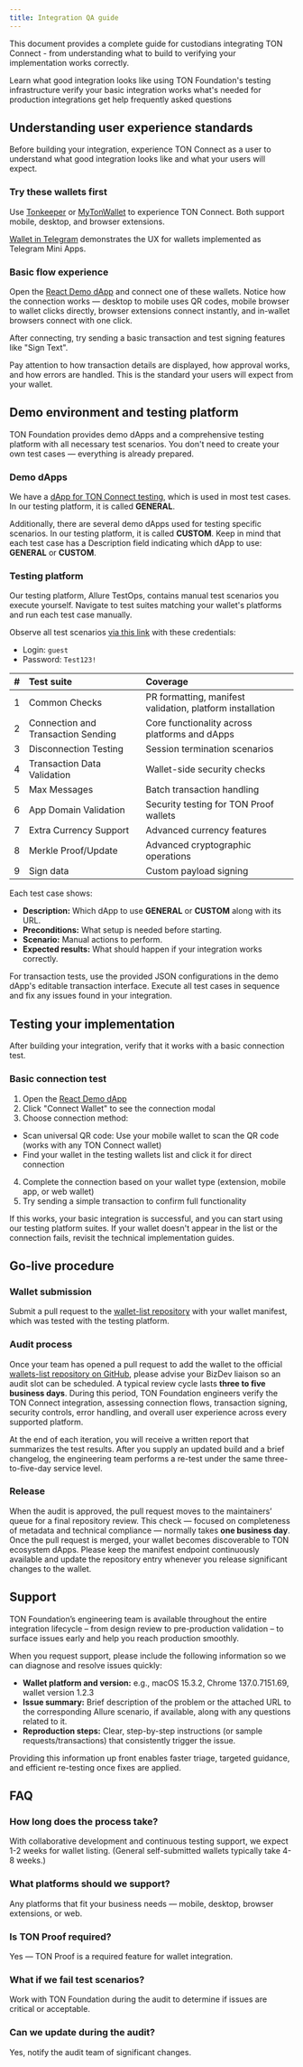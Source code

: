 ```yaml
---
title: Integration QA guide
---
```


This document provides a complete guide for custodians integrating TON Connect - from understanding what to build to verifying your implementation works correctly.

<Columns cols={2}>
  <Card
    title="Understanding user experience standards"
    href="#understanding-user-experience-standards"
  >
    Learn what good integration looks like
  </Card>
  <Card
    title="Demo environment and testing platform"
    href="#demo-environment-and-testing-platform"
  >
    using TON Foundation's testing infrastructure
  </Card>
  <Card
    title="Testing your implementation"
    href="#testing-your-implementation"
  >
    verify your basic integration works
  </Card>
  <Card
    title="Go-live procedure"
    href="#go-live-procedure"
  >
    what's needed for production integrations
  </Card>
  <Card
    title="Support"
    href="#support"
  >
    get help
  </Card>
  <Card
    title="FAQ"
    href="#faq"
  >
    frequently asked questions
  </Card>
</Columns>

## Understanding user experience standards

Before building your integration, experience TON Connect as a user to understand what good integration looks like and what your users will expect.

### Try these wallets first

Use [Tonkeeper](https://tonkeeper.com/) or [MyTonWallet](https://mytonwallet.io/) to experience TON Connect. Both support mobile, desktop, and browser extensions.

[Wallet in Telegram](https://t.me/wallet) demonstrates the UX for wallets implemented as Telegram Mini Apps.

### Basic flow experience

Open the [React Demo dApp](https://tonconnect-sdk-demo-dapp.vercel.app/) and connect one of these wallets. Notice how the connection works — desktop to mobile uses QR codes, mobile browser to wallet clicks directly, browser extensions connect instantly, and in-wallet browsers connect with one click.

After connecting, try sending a basic transaction and test signing features like "Sign Text".

Pay attention to how transaction details are displayed, how approval works, and how errors are handled. This is the standard your users will expect from your wallet.

## Demo environment and testing platform

TON Foundation provides demo dApps and a comprehensive testing platform with all necessary test scenarios. You don't need to create your own test cases — everything is already prepared.

### Demo dApps

We have a [dApp for TON Connect testing](https://tonconnect-sdk-demo-dapp.vercel.app/), which is used in most test cases. In our testing platform, it is called **GENERAL**.

Additionally, there are several demo dApps used for testing specific scenarios. In our testing platform, it is called **CUSTOM**. Keep in mind that each test case has a Description field indicating which dApp to use: **GENERAL** or **CUSTOM**.

### Testing platform

Our testing platform, Allure TestOps, contains manual test scenarios you execute yourself. Navigate to test suites matching your wallet's platforms and run each test case manually.

Observe all test scenarios [via this link](https://tontech.testops.cloud/project/1/test-cases?treeId=2) with these credentials:

- Login: `guest`
- Password: `Test123!`

| \#  | Test suite                         | Coverage                                                  |
| :-- | :--------------------------------- | :-------------------------------------------------------- |
| 1   | Common Checks                      | PR formatting, manifest validation, platform installation |
| 2   | Connection and Transaction Sending | Core functionality across platforms and dApps             |
| 3   | Disconnection Testing              | Session termination scenarios                             |
| 4   | Transaction Data Validation        | Wallet-side security checks                               |
| 5   | Max Messages                       | Batch transaction handling                                |
| 6   | App Domain Validation              | Security testing for TON Proof wallets                    |
| 7   | Extra Currency Support             | Advanced currency features                                |
| 8   | Merkle Proof/Update                | Advanced cryptographic operations                         |
| 9   | Sign data                          | Custom payload signing                                    |

Each test case shows:

- **Description:** Which dApp to use **GENERAL** or **CUSTOM** along with its URL.
- **Preconditions:** What setup is needed before starting.
- **Scenario:** Manual actions to perform.
- **Expected results:** What should happen if your integration works correctly.

For transaction tests, use the provided JSON configurations in the demo dApp's editable transaction interface. Execute all test cases in sequence and fix any issues found in your integration.

## Testing your implementation

After building your integration, verify that it works with a basic connection test.

### Basic connection test

1. Open the [React Demo dApp](https://tonconnect-sdk-demo-dapp.vercel.app/)
2. Click "Connect Wallet" to see the connection modal
3. Choose connection method:

  - Scan universal QR code: Use your mobile wallet to scan the QR code (works with any TON Connect wallet)
  - Find your wallet in the testing wallets list and click it for direct connection

4. Complete the connection based on your wallet type (extension, mobile app, or web wallet)
5. Try sending a simple transaction to confirm full functionality

If this works, your basic integration is successful, and you can start using our testing platform suites. If your wallet doesn't appear in the list or the connection fails, revisit the technical implementation guides.

## Go-live procedure

### Wallet submission

Submit a pull request to the [wallet-list repository](https://github.com/ton-connect/wallets-list) with your wallet manifest, which was tested with the testing platform.

### Audit process

Once your team has opened a pull request to add the wallet to the official [wallets-list repository on GitHub](https://github.com/ton-connect/wallets-list), please advise your BizDev liaison so an audit slot can be scheduled. A typical review cycle lasts **three to five business days**. During this period, TON Foundation engineers verify the TON Connect integration, assessing connection flows, transaction signing, security controls, error handling, and overall user experience across every supported platform.

At the end of each iteration, you will receive a written report that summarizes the test results. After you supply an updated build and a brief changelog, the engineering team performs a re-test under the same three-to-five-day service level.

### Release

When the audit is approved, the pull request moves to the maintainers’ queue for a final repository review. This check — focused on completeness of metadata and technical compliance — normally takes **one business day**. Once the pull request is merged, your wallet becomes discoverable to TON ecosystem dApps. Please keep the manifest endpoint continuously available and update the repository entry whenever you release significant changes to the wallet.

## Support

TON Foundation’s engineering team is available throughout the entire integration lifecycle – from design review to pre-production validation – to surface issues early and help you reach production smoothly.

When you request support, please include the following information so we can diagnose and resolve issues quickly:

- **Wallet platform and version:** e.g., macOS 15.3.2, Chrome 137.0.7151.69, wallet version 1.2.3
- **Issue summary:** Brief description of the problem or the attached URL to the corresponding Allure scenario, if available, along with any questions related to it.
- **Reproduction steps:** Clear, step-by-step instructions (or sample requests/transactions) that consistently trigger the issue.

Providing this information up front enables faster triage, targeted guidance, and efficient re-testing once fixes are applied.

## FAQ

### How long does the process take?

With collaborative development and continuous testing support, we expect 1-2 weeks for wallet listing. (General self-submitted wallets typically take 4-8 weeks.)

### What platforms should we support?

Any platforms that fit your business needs — mobile, desktop, browser extensions, or web.

### Is TON Proof required?

Yes — TON Proof is a required feature for wallet integration.

### What if we fail test scenarios?

Work with TON Foundation during the audit to determine if issues are critical or acceptable.

### Can we update during the audit?

Yes, notify the audit team of significant changes.
